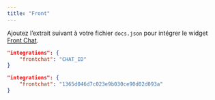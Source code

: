 ```yaml
---
title: "Front"
---
```


Ajoutez l’extrait suivant à votre fichier `docs.json` pour intégrer le widget [Front Chat](https://front.com).

<CodeGroup>

```json Options d’intégration dans docs.json
"integrations": {
    "frontchat": "CHAT_ID"
}
```

```json Exemple
"integrations": {
    "frontchat": "1365d046d7c023e9b030ce90d02d093a"
}
```

</CodeGroup>
